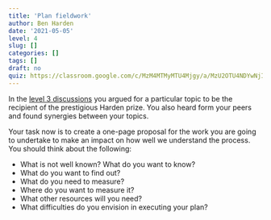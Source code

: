 ```yaml
---
title: 'Plan fieldwork'
author: Ben Harden
date: '2021-05-05'
level: 4
slug: []
categories: []
tags: []
draft: no
quiz: https://classroom.google.com/c/MzM4MTMyMTU4Mjgy/a/MzU2OTU4NDYwNjI4/details
---
```


In the [level 3 discussions](../level-3/) you argued for a particular topic to be the recipient of the prestigious Harden prize. You also heard form your peers and found synergies between your topics.

Your task now is to create a one-page proposal for the work you are going to undertake to make an impact on how well we understand the process. You should think about the following:

* What is not well known? What do you want to know?
* What do you want to find out? 
* What do you need to measure?
* Where do you want to measure it?
* What other resources will you need?
* What difficulties do you envision in executing your plan?
